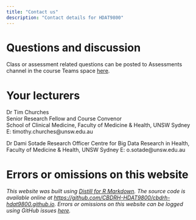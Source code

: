 ```yaml
---
title: "Contact us"
description: "Contact details for HDAT9800"
---
```


# Questions and discussion

Class or assessment related questions can be posted to Assessments channel in the course Teams space [here](https://teams.microsoft.com/l/team/19%3an4iVLn4TeivKMF2Z2gUdDt-qsnscsMJNceiQEOoTHdw1%40thread.tacv2/conversations?groupId=6708e76d-b760-4844-9006-7c87e96be920&tenantId=3ff6cfa4-e715-48db-b8e1-0867b9f9fba3). 

# Your lecturers

Dr Tim Churches \
Senior Research Fellow and Course Convenor
 \
School of Clinical Medicine, Faculty of Medicine & Health, UNSW Sydney \
E: timothy.churches@unsw.edu.au \

Dr Dami Sotade
Research Officer
Centre for Big Data Research in Health, Faculty of Medicine & Health, UNSW Sydney 
E: o.sotade@unsw.edu.au
<br>

# Errors or omissions on this website

_This website was built using [Distill for R Markdown](https://rstudio.github.io/distill/){target="_blank"}. The source code is available online at [https://github.com/CBDRH-HDAT9800/cbdrh-hdat9800.github.io](https://github.com/CBDRH-HDAT9800/cbdrh-hdat9800.github.io){target="_blank"}. Errors or omissions on this website can be logged using GitHub issues [here](https://github.com/CBDRH-HDAT9800/cbdrh-hdat9800.github.io/issues){target="_blank"}._
